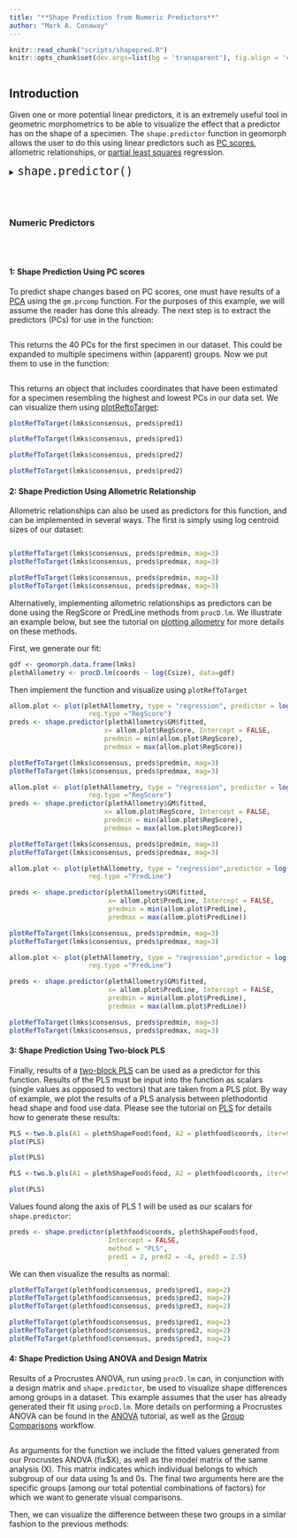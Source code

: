 ```yaml
---
title: "**Shape Prediction from Numeric Predictors**"
author: "Mark A. Conaway"
---
```


```r
knitr::read_chunk("scripts/shapepred.R")
knitr::opts_chunk$set(dev.args=list(bg = 'transparent'), fig.align = 'center', class.source = ".custom-inline", class.output = ".custom-inline")
```

```r

```

## **Introduction**

Given one or more potential linear predictors, it is an extremely useful tool in geometric morphometrics to be able to visualize the effect that a predictor has on the shape of a specimen. The `shape.predictor` function in geomorph allows the user to do this using linear predictors such as [PC scores](), allometric relationships, or [partial least squares]() regression.

<div class = "func">
<details>
  <summary> <font size="+2"> `shape.predictor()` </font> </summary>

* $A$: A 3D array (p x k x n) containing Procrustes-aligned shape variables.
* $x$: A vector or matrix (or a list containing either of these) of linear (numeric) predictors. See tutorials on [Ordination methods]() for instructions on how to generate these.
* $Intercept$: Logical value (TRUE or FALSE) to indicate whether an intercept should be used in the linear equation for predictions. Generally, this value will be FALSE for shape predictions made in ordination plots. It should be TRUE in cases where the expected shape at the point the predictor has a value of 0 is not the mean shape.
* $method$: A choice between least squares (LS) or partial least squares (PLS) regression for prediction. The function defaults to LS prediction. PLS might be chosen in cases where correlation is preferred over linear regression. If PLS is chosen, a [two-block PLS analysis]() using `two.b.pls` should be performed first, as only the first singular vector for predictors will be used for defining prediction criteria (see below). 

</details>
</div>
<br></br>

### **Numeric Predictors**    {.tabset .tabset-fade .tabset-pills}
<br></br>

#### 1: Shape Prediction Using PC scores 

To predict shape changes based on PC scores, one must have results of a [PCA]() using the `gm.prcomp` function. For the purposes of this example, we will assume the reader has done this already. The next step is to extract the predictors (PCs) for use in the function:

```r

```
This returns the 40 PCs for the first specimen in our dataset. This could be expanded to multiple specimens within (apparent) groups. Now we put them to use in the function:

```r

```

This returns an object that includes coordinates that have been estimated for a specimen resembling the highest and lowest PCs in our data set. We can visualize them using [plotReftoTarget]():

<div class = "code">
```r
plotRefToTarget(lmks$consensus, preds$pred1)
```
</div>

```r
plotRefToTarget(lmks$consensus, preds$pred1)
```

<div class = "code">
```r
plotRefToTarget(lmks$consensus, preds$pred2)
```
</div>

```r
plotRefToTarget(lmks$consensus, preds$pred2)
```


#### 2: **Shape Prediction Using Allometric Relationship**

Allometric relationships can also be used as predictors for this function, and can be implemented in several ways. The first is simply using log centroid sizes of our dataset:

```r
 
```

<div class = "code">
```r
plotRefToTarget(lmks$consensus, preds$predmin, mag=3)
plotRefToTarget(lmks$consensus, preds$predmax, mag=3)
```
</div>

```r
plotRefToTarget(lmks$consensus, preds$predmin, mag=3)
plotRefToTarget(lmks$consensus, preds$predmax, mag=3)
```

Alternatively, implementing allometric relationships as predictors can be done using the RegScore or PredLine methods from `procD.lm`. We illustrate an example below, but see the tutorial on [plotting allometry]() for more details on these methods.

First, we generate our fit:
```r
gdf <- geomorph.data.frame(lmks)
plethAllometry <- procD.lm(coords ~ log(Csize), data=gdf)
```

Then implement the function and visualize using `plotRefToTarget`

<div class = "code">
```r
allom.plot <- plot(plethAllometry, type = "regression", predictor = log(gdf$Csize),
                    reg.type ="RegScore")
preds <- shape.predictor(plethAllometry$GM$fitted, 
                        x= allom.plot$RegScore, Intercept = FALSE, 
                        predmin = min(allom.plot$RegScore), 
                        predmax = max(allom.plot$RegScore))

plotRefToTarget(lmks$consensus, preds$predmin, mag=3)
plotRefToTarget(lmks$consensus, preds$predmax, mag=3)
```
</div>

```r
allom.plot <- plot(plethAllometry, type = "regression", predictor = log(gdf$Csize),
                    reg.type ="RegScore")
preds <- shape.predictor(plethAllometry$GM$fitted, 
                        x= allom.plot$RegScore, Intercept = FALSE, 
                        predmin = min(allom.plot$RegScore), 
                        predmax = max(allom.plot$RegScore))

plotRefToTarget(lmks$consensus, preds$predmin, mag=3)
plotRefToTarget(lmks$consensus, preds$predmax, mag=3)
```

<div class = "code">
```r
allom.plot <- plot(plethAllometry, type = "regression",predictor = log(gdf$Csize),
                    reg.type ="PredLine")

preds <- shape.predictor(plethAllometry$GM$fitted,
                         x= allom.plot$PredLine, Intercept = FALSE,
                         predmin = min(allom.plot$PredLine),
                         predmax = max(allom.plot$PredLine))

plotRefToTarget(lmks$consensus, preds$predmin, mag=3)
plotRefToTarget(lmks$consensus, preds$predmax, mag=3)
```
</div>

```r
allom.plot <- plot(plethAllometry, type = "regression",predictor = log(gdf$Csize),
                    reg.type ="PredLine")

preds <- shape.predictor(plethAllometry$GM$fitted,
                         x= allom.plot$PredLine, Intercept = FALSE,
                         predmin = min(allom.plot$PredLine),
                         predmax = max(allom.plot$PredLine))

plotRefToTarget(lmks$consensus, preds$predmin, mag=3)
plotRefToTarget(lmks$consensus, preds$predmax, mag=3)
```

#### 3: **Shape Prediction Using Two-block PLS**

Finally, results of a [two-block PLS]() can be used as a predictor for this function. Results of the PLS must be input into the function as scalars (single values as opposed to vectors) that are taken from a PLS plot. By way of example, we plot the results of a PLS analysis between plethodontid head shape and food use data. Please  see the tutorial on [PLS]() for details how to generate these results:

<div class = "code">
```r
PLS <-two.b.pls(A1 = plethShapeFood$food, A2 = plethfood$coords, iter=999, print.progress = F) 
plot(PLS)
```
</div>

<div class = "code">
```r
plot(PLS)
```
</div>

```r
PLS <-two.b.pls(A1 = plethShapeFood$food, A2 = plethfood$coords, iter=999, print.progress = F) 

```

```r
plot(PLS)
```


Values found along the axis of PLS 1 will be used as our scalars for `shape.predictor`:

```r
preds <- shape.predictor(plethfood$coords, plethShapeFood$food, 
                         Intercept = FALSE,
                         method = "PLS",
                         pred1 = 2, pred2 = -4, pred3 = 2.5)
```

We can then visualize the results as normal:

<div class = "code">
```r
plotRefToTarget(plethfood$consensus, preds$pred1, mag=2)
plotRefToTarget(plethfood$consensus, preds$pred2, mag=2)
plotRefToTarget(plethfood$consensus, preds$pred3, mag=2)
```
</div>

```r
plotRefToTarget(plethfood$consensus, preds$pred1, mag=2)
plotRefToTarget(plethfood$consensus, preds$pred2, mag=2)
plotRefToTarget(plethfood$consensus, preds$pred3, mag=2)
```

#### 4: **Shape Prediction Using ANOVA and Design Matrix**

Results of a Procrustes ANOVA, run using `procD.lm` can, in conjunction with a design matrix and `shape.predictor`, be used to visualize shape differences among groups in a dataset. This example assumes that the user has already generated their fit using `procD.lm`. More details on performing a Procrustes ANOVA can be found in the [ANOVA]() tutorial, as well as the [Group Comparisons]() workflow. 

```r

```

As arguments for the function we include the fitted values generated from our Procrustes ANOVA (fix$X), as well as the model matrix of the same analysis (X). This matrix indicates which individual belongs to which subgroup of our data using 1s and 0s. The final two arguments here are the specific groups (among our total potential combinations of factors) for which we want to generate visual comparisons.

Then, we can visualize the difference between these two groups in a similar fashion to the previous methods:

```r

```


